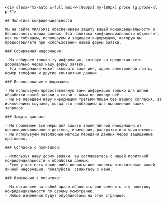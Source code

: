 
<Layout title='Terms'>

    <div class="mx-auto w-full max-w-[800px] my-[80px] prose lg:prose-xl p-5">

    ## Политика конфиденциальности

    Мы на сайте VRATSKYI обеспечиваем защиту вашей конфиденциальности и безопасность ваших данных. Эта политика конфиденциальности объясняет, как мы собираем, используем и защищаем информацию, которую вы предоставляете при использовании нашей формы заявки.

    ### Собираемая информация:

    - Мы собираем только ту информацию, которую вы предоставляете добровольно через нашу форму заявки.
    - Эта информация может включать ваше имя, адрес электронной почты, номер телефона и другие контактные данные.

    ### Использование информации:

    - Мы используем предоставленную вами информацию только для целей обработки вашей заявки и связи с вами по поводу неё.
    - Мы не передаем вашу информацию третьим лицам без вашего согласия, за исключением случаев, когда это необходимо для выполнения ваших запросов.

    ### Защита данных:

    - Мы принимаем все меры для защиты вашей личной информации от несанкционированного доступа, изменения, раскрытия или уничтожения.
    - Мы используем безопасные методы передачи данных через защищенные протоколы.

    ### Согласие с политикой:

    - Используя нашу форму заявки, вы соглашаетесь с нашей политикой конфиденциальности и обработки данных.
    - Если у вас есть какие-либо вопросы или запросы относительно вашей личной информации, пожалуйста, свяжитесь с нами.

    ### Изменения в политике:

    - Мы оставляем за собой право обновлять или изменять эту политику конфиденциальности по своему усмотрению.
    - Любые изменения будут опубликованы на этой странице.


</div>
    
</Layout>